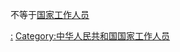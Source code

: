 {{Catmore|国家机关工作人员}}

不等于[[国家工作人员|国家工作人员]]

[[Category:中华人民共和国国家机关|:]]
[[Category:中华人民共和国国家工作人员|Category:中华人民共和国国家工作人员]]